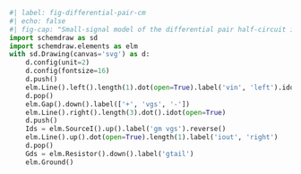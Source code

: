 ```python
#| label: fig-differential-pair-cm
#| echo: false
#| fig-cap: "Small-signal model of the differential pair half-circuit in common-mode operation."
import schemdraw as sd
import schemdraw.elements as elm
with sd.Drawing(canvas='svg') as d:
    d.config(unit=2)
    d.config(fontsize=16)
    d.push()
    elm.Line().left().length(1).dot(open=True).label('vin', 'left').idot(open=True)
    d.pop()
    elm.Gap().down().label(['+', 'vgs', '-'])
    elm.Line().right().length(3).dot().idot(open=True)
    d.push()
    Ids = elm.SourceI().up().label('gm vgs').reverse()
    elm.Line().up().dot(open=True).length(1).label('iout', 'right')
    d.pop()
    Gds = elm.Resistor().down().label('gtail')
    elm.Ground()
```